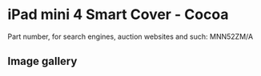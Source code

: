 
# iPad mini 4 Smart Cover - Cocoa

Part number, for search engines, auction websites and such: MNN52ZM/A

## Image gallery

<div style={{ width: "768px" }}>
  <GalleryComponent
    images={[
      {
        original: "/everysource/MNN52.png",
        thumbnail: "/everypreview/MNN52.png",
      },
      {
        original: "/everysource/MNN52_AV1_GOLD.png",
        thumbnail: "/everypreview/MNN52_AV1_GOLD.png",
      },
      {
        original: "/everysource/MNN52_AV1_SILVER.png",
        thumbnail: "/everypreview/MNN52_AV1_SILVER.png",
      },
      {
        original: "/everysource/MNN52_AV1_SPACE_GRAY.png",
        thumbnail: "/everypreview/MNN52_AV1_SPACE_GRAY.png",
      },
      {
        original: "/everysource/MNN52_AV2.png",
        thumbnail: "/everypreview/MNN52_AV2.png",
      },
      {
        original: "/everysource/MNN52_AV3.png",
        thumbnail: "/everypreview/MNN52_AV3.png",
      }
    ]}
  />
</div>